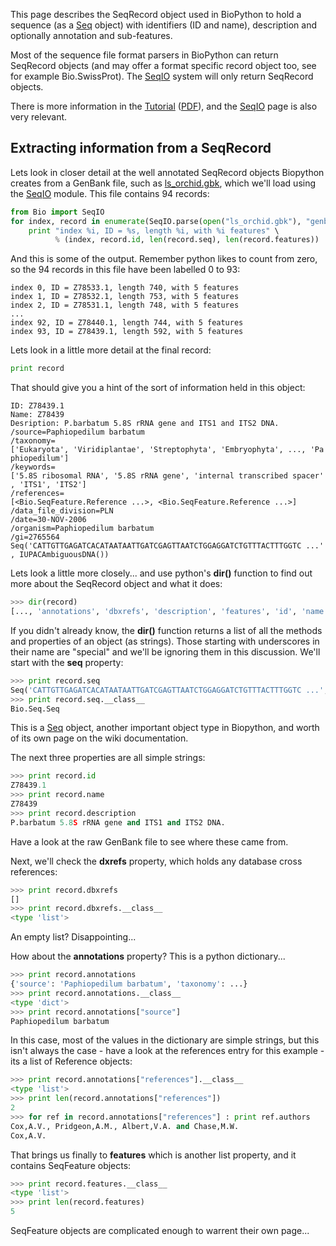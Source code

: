This page describes the SeqRecord object used in BioPython to hold a sequence (as a [[Seq]] object) with identifiers (ID and name), description and optionally annotation and sub-features.

Most of the sequence file format parsers in BioPython can return SeqRecord objects (and may offer a format specific record object too, see for example Bio.SwissProt).  The [[SeqIO]] system will only return SeqRecord objects.

There is more information in the [http://biopython.org/DIST/docs/tutorial/Tutorial.html Tutorial] ([http://biopython.org/DIST/docs/tutorial/Tutorial.pdf PDF]), and the [[SeqIO]] page is also very relevant.

== Extracting information from a SeqRecord ==

Lets look in closer detail at the well annotated SeqRecord objects Biopython creates from a GenBank file, such as [http://biopython.org/DIST/docs/tutorial/examples/ls_orchid.gbk ls_orchid.gbk], which we'll load using the [[SeqIO]] module.  This file contains 94 records:

<source lang=python>
from Bio import SeqIO
for index, record in enumerate(SeqIO.parse(open("ls_orchid.gbk"), "genbank")) :
    print "index %i, ID = %s, length %i, with %i features" \
          % (index, record.id, len(record.seq), len(record.features))
</source>

And this is some of the output. Remember python likes to count from zero, so the 94 records in this file have been labelled 0 to 93:

 index 0, ID = Z78533.1, length 740, with 5 features
 index 1, ID = Z78532.1, length 753, with 5 features
 index 2, ID = Z78531.1, length 748, with 5 features
 ...
 index 92, ID = Z78440.1, length 744, with 5 features
 index 93, ID = Z78439.1, length 592, with 5 features

Lets look in a little more detail at the final record:

<source lang=python>
print record
</source>

That should give you a hint of the sort of information held in this object:

 ID: Z78439.1
 Name: Z78439
 Desription: P.barbatum 5.8S rRNA gene and ITS1 and ITS2 DNA.
 /source=Paphiopedilum barbatum
 /taxonomy=['Eukaryota', 'Viridiplantae', 'Streptophyta', 'Embryophyta', ..., 'Paphiopedilum']
 /keywords=['5.8S ribosomal RNA', '5.8S rRNA gene', 'internal transcribed spacer', 'ITS1', 'ITS2']
 /references=[<Bio.SeqFeature.Reference ...>, <Bio.SeqFeature.Reference ...>]
 /data_file_division=PLN
 /date=30-NOV-2006
 /organism=Paphiopedilum barbatum
 /gi=2765564
 Seq('CATTGTTGAGATCACATAATAATTGATCGAGTTAATCTGGAGGATCTGTTTACTTTGGTC ...', IUPACAmbiguousDNA())

Lets look a little more closely... and use python's '''dir()''' function to find out more about the SeqRecord object and what it does:

<source lang=python>
>>> dir(record)
[..., 'annotations', 'dbxrefs', 'description', 'features', 'id', 'name', 'seq']
</source>

If you didn't already know, the '''dir()''' function returns a list of all the methods and properties of an object (as strings). Those starting with underscores in their name are "special" and we'll be ignoring them in this discussion. We'll start with the '''seq''' property:

<source lang=python>
>>> print record.seq
Seq('CATTGTTGAGATCACATAATAATTGATCGAGTTAATCTGGAGGATCTGTTTACTTTGGTC ...', IUPACAmbiguousDNA())
>>> print record.seq.__class__
Bio.Seq.Seq
</source>

This is a [[Seq]] object, another important object type in Biopython, and worth of its own page on the wiki documentation.

The next three properties are all simple strings:

<source lang=python>
>>> print record.id
Z78439.1
>>> print record.name
Z78439
>>> print record.description
P.barbatum 5.8S rRNA gene and ITS1 and ITS2 DNA.
</source>

Have a look at the raw GenBank file to see where these came from.

Next, we'll check the '''dxrefs''' property, which holds any database cross references:

<source lang=python>
>>> print record.dbxrefs
[]
>>> print record.dbxrefs.__class__
<type 'list'>
</source>

An empty list? Disappointing...

How about the '''annotations''' property? This is a python dictionary...

<source lang=python>
>>> print record.annotations
{'source': 'Paphiopedilum barbatum', 'taxonomy': ...}
>>> print record.annotations.__class__
<type 'dict'>
>>> print record.annotations["source"]
Paphiopedilum barbatum
</source>

In this case, most of the values in the dictionary are simple strings, but this isn't always the case - have a look at the references entry for this example - its a list of Reference objects:

<source lang=python>
>>> print record.annotations["references"].__class__
<type 'list'>
>>> print len(record.annotations["references"])
2
>>> for ref in record.annotations["references"] : print ref.authors
Cox,A.V., Pridgeon,A.M., Albert,V.A. and Chase,M.W.
Cox,A.V.
</source>

That brings us finally to '''features''' which is another list property, and it contains SeqFeature objects:

<source lang=python>
>>> print record.features.__class__
<type 'list'>
>>> print len(record.features)
5
</source>

SeqFeature objects are complicated enough to warrent their own page...